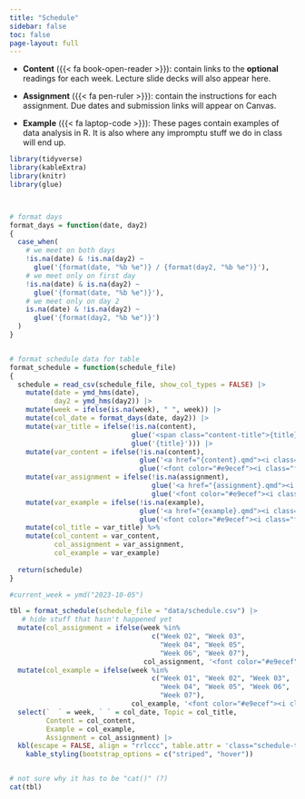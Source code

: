 ```yaml
---
title: "Schedule"
sidebar: false
toc: false
page-layout: full
---
```




- **Content** ({{< fa book-open-reader >}}): contain links to the **optional** readings for each week. Lecture slide decks will also appear here. 

- **Assignment** ({{< fa pen-ruler >}}): contain the instructions for each assignment. Due dates and submission links will appear on Canvas.

- **Example** ({{< fa laptop-code >}}): These pages contain examples of data analysis in R. It is also where any impromptu stuff we do in class will end up.  


```r
library(tidyverse)
library(kableExtra)
library(knitr)
library(glue)



# format days
format_days = function(date, day2) 
{
  case_when(
    # we meet on both days
    !is.na(date) & !is.na(day2) ~
      glue('{format(date, "%b %e")} / {format(day2, "%b %e")}'),
    # we meet only on first day
    !is.na(date) & is.na(day2) ~
      glue('{format(date, "%b %e")}'),
    # we meet only on day 2
    is.na(date) & !is.na(day2) ~
      glue('{format(day2, "%b %e")}')
  )
}


# format schedule data for table
format_schedule = function(schedule_file)
{
  schedule = read_csv(schedule_file, show_col_types = FALSE) |> 
    mutate(date = ymd_hms(date),
           day2 = ymd_hms(day2)) |> 
    mutate(week = ifelse(is.na(week), " ", week)) |> 
    mutate(col_date = format_days(date, day2)) |> 
    mutate(var_title = ifelse(!is.na(content),
                              glue('<span class="content-title">{title}</span>'),
                              glue('{title}'))) |> 
    mutate(var_content = ifelse(!is.na(content),
                                glue('<a href="{content}.qmd"><i class="fa-solid fa-book-open-reader fa-lg"></i></a>'),
                                glue('<font color="#e9ecef"><i class="fa-solid fa-book-open-reader fa-lg"></i></font>'))) |> 
    mutate(var_assignment = ifelse(!is.na(assignment),
                                   glue('<a href="{assignment}.qmd"><i class="fa-solid fa-pen-ruler fa-lg"></i></a>'),
                                   glue('<font color="#e9ecef"><i class="fa-solid fa-pen-ruler fa-lg"></i></font>'))) |> 
    mutate(var_example = ifelse(!is.na(example),
                                glue('<a href="{example}.qmd"><i class="fa-solid fa-laptop-code fa-lg"></i></a>'),
                                glue('<font color="#e9ecef"><i class="fa-solid fa-laptop-code fa-lg"></i></font>'))) |> 
    mutate(col_title = var_title) %>%
    mutate(col_content = var_content,
           col_assignment = var_assignment,
           col_example = var_example)
  
  return(schedule)
}
```




```r

#current_week = ymd("2023-10-05")

tbl = format_schedule(schedule_file = "data/schedule.csv") |> 
   # hide stuff that hasn't happened yet
  mutate(col_assignment = ifelse(week %in% 
                                   c("Week 02", "Week 03",
                                     "Week 04", "Week 05",
                                     "Week 06", "Week 07"), 
                                 col_assignment, '<font color="#e9ecef"><i class="fa-solid fa-pen-ruler fa-lg"></i></font>')) |> 
  mutate(col_example = ifelse(week %in% 
                                   c("Week 01", "Week 02", "Week 03",
                                     "Week 04", "Week 05", "Week 06",
                                     "Week 07"), 
                              col_example, '<font color="#e9ecef"><i class="fa-solid fa-pen-ruler fa-lg"></i></font>')) |> 
  select(`  ` = week, ` ` = col_date, Topic = col_title, 
         Content = col_content, 
         Example = col_example,
         Assignment = col_assignment) |> 
  kbl(escape = FALSE, align = "rrlccc", table.attr = 'class="schedule-table"')%>% 
    kable_styling(bootstrap_options = c("striped", "hover")) 


# not sure why it has to be "cat()" (?)
cat(tbl)
```

